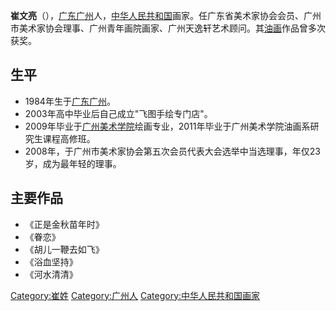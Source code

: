 {{unreferenced|time=2015-05-13T11:27:37+00:00}}
'''崔文亮'''（{{bd|1984年||||catIdx=C崔}}），[[广东|广东]][[广州|广州]]人，[[中华人民共和国|中华人民共和国]]画家。任广东省美术家协会会员、广州市美术家协会理事、广州青年画院画家、广州天逸轩艺术顾问。其[[油画|油画]]作品曾多次获奖。

==生平==
*1984年生于[[广东|广东]][[广州|广州]]。
*2003年高中毕业后自己成立"飞图手绘专门店"。
*2009年毕业于[[广州美术学院|广州美术学院]]绘画专业，2011年毕业于广州美术学院油画系研究生课程高修班。
*2008年，于广州市美术家协会第五次会员代表大会选举中当选理事，年仅23岁，成为最年轻的理事。
==主要作品==
*《正是金秋苗年时》
*《眷恋》
*《胡儿一鞭去如飞》
*《浴血坚持》
*《河水清清》

[[Category:崔姓|Category:崔姓]]
[[Category:广州人|Category:广州人]]
[[Category:中华人民共和国画家|Category:中华人民共和国画家]]